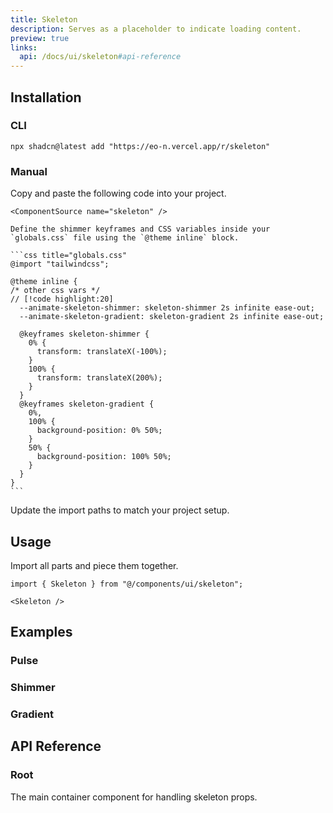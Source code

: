 ```yaml
---
title: Skeleton
description: Serves as a placeholder to indicate loading content.
preview: true
links:
  api: /docs/ui/skeleton#api-reference
---
```


<ComponentTabs name="skeleton-demo" />

## Installation

### CLI

```package-install
npx shadcn@latest add "https://eo-n.vercel.app/r/skeleton"
```

### Manual

<Steps>

  <Step>
    Copy and paste the following code into your project.

    <ComponentSource name="skeleton" />

  </Step>

  <Step>

    Define the shimmer keyframes and CSS variables inside your `globals.css` file using the `@theme inline` block.

    ```css title="globals.css"
    @import "tailwindcss";

    @theme inline {
    /* other css vars */
    // [!code highlight:20]
      --animate-skeleton-shimmer: skeleton-shimmer 2s infinite ease-out;
      --animate-skeleton-gradient: skeleton-gradient 2s infinite ease-out;

      @keyframes skeleton-shimmer {
        0% {
          transform: translateX(-100%);
        }
        100% {
          transform: translateX(200%);
        }
      }
      @keyframes skeleton-gradient {
        0%,
        100% {
          background-position: 0% 50%;
        }
        50% {
          background-position: 100% 50%;
        }
      }
    }
    ```

  </Step>
  
  <Step>Update the import paths to match your project setup.</Step>

</Steps>

## Usage

Import all parts and piece them together.

```tsx
import { Skeleton } from "@/components/ui/skeleton";
```

```tsx
<Skeleton />
```

## Examples

### Pulse

<ComponentTabs name="skeleton-demo" />

### Shimmer

<ComponentTabs name="skeleton-shimmer" />

### Gradient

<ComponentTabs name="skeleton-gradient" />

## API Reference

### Root

The main container component for handling skeleton props.

<AutoTypeTable path="./types/docs/skeleton.ts" name="RootProps" />
